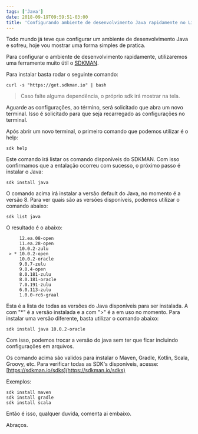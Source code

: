 ```yaml
---
tags: ['Java']
date: 2018-09-19T09:59:51-03:00
title: 'Configurando ambiente de desenvolvimento Java rapidamente no Linux'
---
```


Todo mundo já teve que configurar um ambiente de desenvolvimento Java e sofreu, hoje vou mostrar uma forma simples de pratica.

Para configurar o ambiente de desenvolvimento rapidamente, utilizaremos uma ferramente muito útil o [SDKMAN](https://sdkman.io/).

Para instalar basta rodar o seguinte comando:

```
curl -s "https://get.sdkman.io" | bash
```

> Caso falte alguma dependência, o próprio sdk irá mostrar na tela.

Aguarde as configurações, ao término, será solicitado que abra um novo terminal. Isso é solicitado para que seja recarregado as configurações no terminal.

Após abrir um novo terminal, o primeiro comando que podemos utilizar é o help:

```
sdk help
```

Este comando irá listar os comando disponíveis do SDKMAN. Com isso confirmamos que a entalação ocorreu com sucesso, o próximo passo é instalar o Java:

```
sdk install java
```

O comando acima irá instalar a versão default do Java, no momento é a versão 8.
Para ver quais são as versões disponíveis, podemos utilizar o comando abaixo:

```
sdk list java
```

O resultado é o abaixo:

```
     12.ea.08-open
     11.ea.28-open
     10.0.2-zulu
 > * 10.0.2-open
     10.0.2-oracle
     9.0.7-zulu
     9.0.4-open
     8.0.181-zulu
     8.0.181-oracle
     7.0.191-zulu
     6.0.113-zulu
     1.0.0-rc6-graal
```

Esta é a lista de todas as versões do Java disponíveis para ser instalada. A com "\*" é a versão instalada e a com ">" é a em uso no momento. Para instalar uma versão diferente, basta utilizar o comando abaixo:

```
sdk install java 10.0.2-oracle
```

Com isso, podemos trocar a versão do java sem ter que ficar incluindo configurações em arquivos.

Os comando acima são validos para instalar o Maven, Gradle, Kotlin, Scala, Groovy, etc. Para verificar todas as SDK's disponíveis, acesse: [https://sdkman.io/sdks](https://sdkman.io/sdks)

Exemplos:

```
sdk install maven
sdk install gradle
sdk install scala
```

Então é isso, qualquer duvida, comenta ai embaixo.

Abraços.
